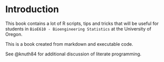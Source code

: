 # Introduction

This book contains a lot of R scripts, tips and tricks that will be useful for students in `BioE610 - Bioengineering Statistics` at the University of Oregon.

This is a book created from markdown and executable code.

See @knuth84 for additional discussion of literate programming.


